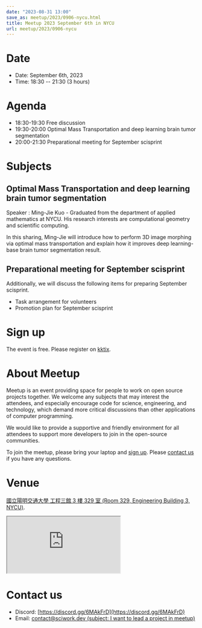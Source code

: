 ```yaml
---
date: "2023-08-31 13:00"
save_as: meetup/2023/0906-nycu.html
title: Meetup 2023 September 6th in NYCU
url: meetup/2023/0906-nycu
---
```


# Date

- Date: September 6th, 2023
- Time: 18:30 \-- 21:30 (3 hours)

# Agenda

- 18:30-19:30 Free discussion
- 19:30-20:00 Optimal Mass Transportation and deep learning brain
  tumor segmentation
- 20:00-21:30 Preparational meeting for September scisprint

# Subjects

## Optimal Mass Transportation and deep learning brain tumor segmentation

Speaker : Ming-Jie Kuo - Graduated from the department of applied
mathematics at NYCU. His research interests are computational geometry
and scientific computing.

In this sharing, Ming-Jie will introduce how to perform 3D image
morphing via optimal mass transportation and explain how it improves
deep learning-base brain tumor segmentation result.

## Preparational meeting for September scisprint

Additionally, we will discuss the following items for preparing
September scisprint.

- Task arrangement for volunteers
- Promotion plan for September scisprint

# Sign up

The event is free. Please register on
[kktix](https://sciwork.kktix.cc/events/meetup-20230906).

# About Meetup

Meetup is an event providing space for people to work on open source
projects together. We welcome any subjects that may interest the
attendees, and especially encourage code for science, engineering, and
technology, which demand more critical discussions than other
applications of computer programming.

We would like to provide a supportive and friendly environment for all
attendees to support more developers to join in the open-source
communities.

To join the meetup, please bring your laptop and [sign up](#sign-up).
Please [contact us](#contact-us) if you have any questions.

# Venue

[國立陽明交通大學 工程三館 3 樓 329 室 (Room 329, Engineering Building
3, NYCU)](https://goo.gl/maps/TgDYwohB3CBmQgww9).

<div
  style={{
    overflow: "hidden",
    paddingBottom: "56.25%",
    position: "relative",
    height: 0,
  }}
>
  <iframe
    src="https://www.google.com/maps/embed?pb=!1m18!1m12!1m3!1d905.5596639949631!2d120.99673777209487!3d24.787280157478236!2m3!1f0!2f0!3f0!3m2!1i1024!2i768!4f13.1!3m3!1m2!1s0x3468360f96adabd7%3A0xedfd1ba0fa6c6bf7!2z5ZyL56uL6Zm95piO5Lqk6YCa5aSn5a24IOW3peeoi-S4iemkqA!5e0!3m2!1szh-TW!2stw!4v1678519228058!5m2!1szh-TW!2stw"
    style={{
      left: 0,
      top: 0,
      height: "100%",
      width: "100%",
      position: "absolute",
      border: 0,
    }}
    allowfullscreen=""
    loading="lazy"
    referrerpolicy="no-referrer-when-downgrade"
  ></iframe>
</div>

# Contact us

- Discord: [https://discord.gg/6MAkFrD](https://discord.gg/6MAkFrD)
- Email: [contact@sciwork.dev (subject: I want to lead a project in
  meetup)](mailto:contact@sciwork.dev?subject=[sciwork]%20I%20want%20to%20lead%20a%20project%20in%20scisprint)
